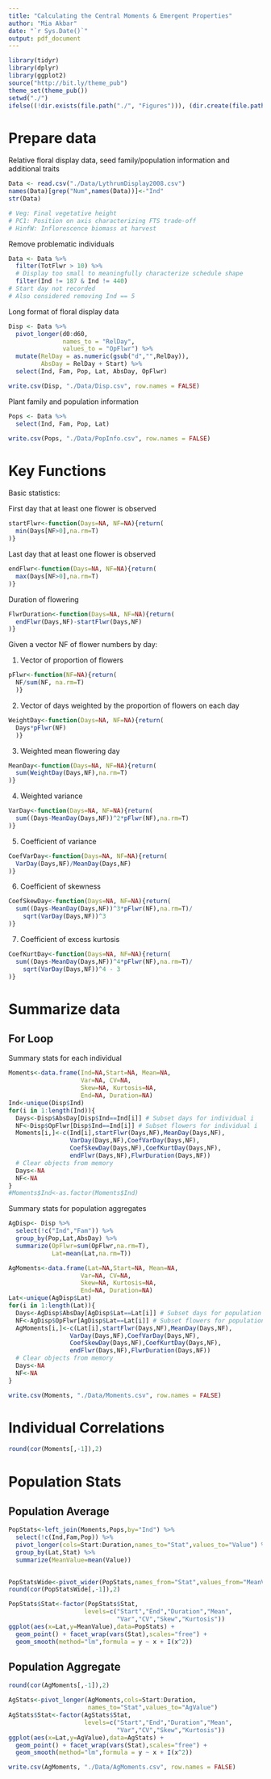 ```yaml
---
title: "Calculating the Central Moments & Emergent Properties"
author: "Mia Akbar"
date: "`r Sys.Date()`"
output: pdf_document
---
```


```r
library(tidyr)
library(dplyr)
library(ggplot2)
source("http://bit.ly/theme_pub")
theme_set(theme_pub()) 
setwd("./")
ifelse((!dir.exists(file.path("./", "Figures"))), (dir.create(file.path("./", "Figures"))), FALSE)
```

# Prepare data

Relative floral display data, seed family/population information and additional traits 
```r
Data <- read.csv("./Data/LythrumDisplay2008.csv")
names(Data)[grep("Num",names(Data))]<-"Ind"
str(Data)

# Veg: Final vegetative height
# PC1: Position on axis characterizing FTS trade-off
# HinfW: Inflorescence biomass at harvest
```

Remove problematic individuals 

```r
Data <- Data %>% 
  filter(TotFlwr > 10) %>% 
  # Display too small to meaningfully characterize schedule shape
  filter(Ind != 187 & Ind != 440) 
# Start day not recorded 
# Also considered removing Ind == 5
```

Long format of floral display data

```r
Disp <- Data %>% 
  pivot_longer(d0:d60, 
               names_to = "RelDay", 
               values_to = "OpFlwr") %>% 
  mutate(RelDay = as.numeric(gsub("d","",RelDay)),
         AbsDay = RelDay + Start) %>% 
  select(Ind, Fam, Pop, Lat, AbsDay, OpFlwr)
```

```r
write.csv(Disp, "./Data/Disp.csv", row.names = FALSE)
```


Plant family and population information

```r
Pops <- Data %>% 
  select(Ind, Fam, Pop, Lat)
```

```r
write.csv(Pops, "./Data/PopInfo.csv", row.names = FALSE)
```


# Key Functions

Basic statistics:

First day that at least one flower is observed

```r
startFlwr<-function(Days=NA, NF=NA){return(
  min(Days[NF>0],na.rm=T)
)}
```

Last day that at least one flower is observed

```r
endFlwr<-function(Days=NA, NF=NA){return(
  max(Days[NF>0],na.rm=T)
)}
```

Duration of flowering

```r
FlwrDuration<-function(Days=NA, NF=NA){return(
  endFlwr(Days,NF)-startFlwr(Days,NF)
)}
```


Given a vector NF of flower numbers by day:

1. Vector of proportion of flowers

```r
pFlwr<-function(NF=NA){return(
  NF/sum(NF, na.rm=T)
  )}
```

2. Vector of days weighted by the proportion of flowers on each day

```r
WeightDay<-function(Days=NA, NF=NA){return(
  Days*pFlwr(NF)
  )}
```

3. Weighted mean flowering day

```r
MeanDay<-function(Days=NA, NF=NA){return(
  sum(WeightDay(Days,NF),na.rm=T)
)}
```

4. Weighted variance

```r
VarDay<-function(Days=NA, NF=NA){return(
  sum((Days-MeanDay(Days,NF))^2*pFlwr(NF),na.rm=T)
)}
```

5. Coefficient of variance

```r
CoefVarDay<-function(Days=NA, NF=NA){return(
  VarDay(Days,NF)/MeanDay(Days,NF)
)}
```

6. Coefficient of skewness

```r
CoefSkewDay<-function(Days=NA, NF=NA){return(
  sum((Days-MeanDay(Days,NF))^3*pFlwr(NF),na.rm=T)/
    sqrt(VarDay(Days,NF))^3
)}
```

7. Coefficient of excess kurtosis

```r
CoefKurtDay<-function(Days=NA, NF=NA){return(
  sum((Days-MeanDay(Days,NF))^4*pFlwr(NF),na.rm=T)/
    sqrt(VarDay(Days,NF))^4 - 3
)}
```


# Summarize data

## For Loop

Summary stats for each individual

```r
Moments<-data.frame(Ind=NA,Start=NA, Mean=NA,
                    Var=NA, CV=NA, 
                    Skew=NA, Kurtosis=NA,
                    End=NA, Duration=NA)
Ind<-unique(Disp$Ind)
for(i in 1:length(Ind)){
  Days<-Disp$AbsDay[Disp$Ind==Ind[i]] # Subset days for individual i
  NF<-Disp$OpFlwr[Disp$Ind==Ind[i]] # Subset flowers for individual i
  Moments[i,]<-c(Ind[i],startFlwr(Days,NF),MeanDay(Days,NF),
                 VarDay(Days,NF),CoefVarDay(Days,NF),
                 CoefSkewDay(Days,NF),CoefKurtDay(Days,NF),
                 endFlwr(Days,NF),FlwrDuration(Days,NF))
  # Clear objects from memory
  Days<-NA
  NF<-NA
}
#Moments$Ind<-as.factor(Moments$Ind)
```

Summary stats for population aggregates

```r
AgDisp<- Disp %>%
  select(!c("Ind","Fam")) %>%
  group_by(Pop,Lat,AbsDay) %>%
  summarize(OpFlwr=sum(OpFlwr,na.rm=T),
            Lat=mean(Lat,na.rm=T))

AgMoments<-data.frame(Lat=NA,Start=NA, Mean=NA,
                    Var=NA, CV=NA, 
                    Skew=NA, Kurtosis=NA,
                    End=NA, Duration=NA)
Lat<-unique(AgDisp$Lat)
for(i in 1:length(Lat)){
  Days<-AgDisp$AbsDay[AgDisp$Lat==Lat[i]] # Subset days for population i
  NF<-AgDisp$OpFlwr[AgDisp$Lat==Lat[i]] # Subset flowers for population i
  AgMoments[i,]<-c(Lat[i],startFlwr(Days,NF),MeanDay(Days,NF),
                 VarDay(Days,NF),CoefVarDay(Days,NF),
                 CoefSkewDay(Days,NF),CoefKurtDay(Days,NF),
                 endFlwr(Days,NF),FlwrDuration(Days,NF))
  # Clear objects from memory
  Days<-NA
  NF<-NA
}
```

```r
write.csv(Moments, "./Data/Moments.csv", row.names = FALSE)
```

# Individual  Correlations

```r
round(cor(Moments[,-1]),2)
```

# Population Stats

## Population Average

```r
PopStats<-left_join(Moments,Pops,by="Ind") %>%
  select(!c(Ind,Fam,Pop)) %>%
  pivot_longer(cols=Start:Duration,names_to="Stat",values_to="Value") %>%
  group_by(Lat,Stat) %>% 
  summarize(MeanValue=mean(Value))
  
```

```r
PopStatsWide<-pivot_wider(PopStats,names_from="Stat",values_from="MeanValue")
round(cor(PopStatsWide[,-1]),2)
```

```r
PopStats$Stat<-factor(PopStats$Stat, 
                     levels=c("Start","End","Duration","Mean",
                              "Var","CV","Skew","Kurtosis"))
ggplot(aes(x=Lat,y=MeanValue),data=PopStats) + 
  geom_point() + facet_wrap(vars(Stat),scales="free") + 
  geom_smooth(method="lm",formula = y ~ x + I(x^2))
```

## Population Aggregate

```r
round(cor(AgMoments[,-1]),2)
```

```r
AgStats<-pivot_longer(AgMoments,cols=Start:Duration,
                      names_to="Stat",values_to="AgValue")
AgStats$Stat<-factor(AgStats$Stat, 
                     levels=c("Start","End","Duration","Mean",
                              "Var","CV","Skew","Kurtosis"))
ggplot(aes(x=Lat,y=AgValue),data=AgStats) + 
  geom_point() + facet_wrap(vars(Stat),scales="free") + 
  geom_smooth(method="lm",formula = y ~ x + I(x^2))
```

```r
write.csv(AgMoments, "./Data/AgMoments.csv", row.names = FALSE)
```



